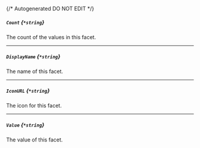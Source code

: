 {/* Autogenerated DO NOT EDIT  */}
##### `Count` *{`*string`}*
The count of the values in this facet.

---
##### `DisplayName` *{`*string`}*
The name of this facet.

---
##### `IconURL` *{`*string`}*
The icon for this facet.

---
##### `Value` *{`*string`}*
The value of this facet.


